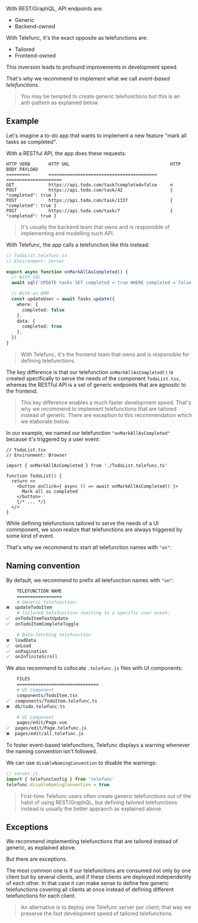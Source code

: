 
With REST/GraphQL, API endpoints are:
 - Generic
 - Backend-owned

With Telefunc, it's the exact opposite as telefunctions are:
 - Tailored
 - Frontend-owned

This inversion leads to profound improvements in development speed.

That's why we recommend to implement what we call *event-based telefunctions*.

> You may be tempted to create generic telefunctions but this is an anti-pattern as explained below.


## Example

Let's imagine a to-do app that wants to implement a new feature "mark all tasks as completed".

With a RESTful API, the app does these requests:

```
HTTP VERB       HTTP URL                                      HTTP BODY PAYLOAD
=========       =========================================     =====================
GET             https://api.todo.com/task?completed=false     ∅
POST            https://api.todo.com/task/42                  { "completed": true }
POST            https://api.todo.com/task/1337                { "completed": true }
POST            https://api.todo.com/task/7                   { "completed": true }
```

> It's usually the backend team that owns and is responsible of implementing and modelling such API.

With Telefunc, the app calls a telefunction like this instead:

```ts
// TodoList.telefunc.ts
// Environment: Server

export async function onMarkAllAsCompleted() {
  // With SQL
  await sql('UPDATE tasks SET completed = true WHERE completed = false')

  // With an ORM
  const updateUser = await Tasks.update({
    where: {
      completed: false
    },
    data: {
      completed: true
    },
  })
}
```

> With Telefunc, it's the frontend team that owns and is responsible for defining telefunctions.

The key difference is that our telefunction `onMarkAllAsCompleted()` is created specifically to serve the needs of the component `TodoList.tsx`, whereas the RESTful API is a set of generic endpoints that are agnositc to the frontend.

> This key difference enables a much faster development speed. That's why we recommend to implement telefunctions that are tailored instead of generic. There are exception to this recommendation which we elaborate below.

In our example, we named our telefunction `"onMarkAllAsCompleted"` because it's triggered by a user event:

```tsx
// TodoList.tsx
// Environment: Browser

import { onMarkAllAsCompleted } from './TodoList.telefunc.ts'

function TodoList() {
  return <>
    <button onClick={ async () => await onMarkAllAsCompleted() }>
      Mark all as completed
    </button>
    {/* ... */}
  </>
}
```

While defining telefunctions tailored to serve the needs of a UI commponent, we soon realize that telefunctions are always triggered by some kind of event.

That's why we recommend to start all telefunction names with `"on"`:


## Naming convention

By default, we recommend to prefix all telefunction names with `"on"`:

```bash
    TELEFUNCTION NAME
    =================
    # Generic telefunction:
❌  updateTodoItem
    # Tailored telefunction reacting to a specific user event:
✅  onTodoItemTextUpdate
✅  onTodoItemCompleteToggle

    # Data-fetching telefunction
❌  loadData
✅  onLoad
✅  onPagination
✅  onInfiniteScroll
```

We also recommend to collocate `.telefunc.js` files with UI components:

```bash
    FILES
    ===============================
    # UI Component
    components/TodoItem.tsx
✅  components/TodoItem.telefunc.ts
❌  db/todo.telefunc.ts

    # UI Component
    pages/edit/Page.vue
✅  pages/edit/Page.telefunc.js
❌  pages/edit/all.telefunc.js
```

To foster event-based telefunctions, Telefunc displays a warning whenever the naming convention isn't followed.

We can use `disableNamingConvention` to disable the warnings:

```js
// server.js
import { telefuncConfig } from 'telefunc'
telefunc.disableNamingConvention = true
```

> First-time Telefunc users often create generic telefunctions out of the habit of using REST/GraphQL, but defining tailored telefunctions instead is usually the better appraoch as explained above.

## Exceptions

We recommend implementing telefunctions that are tailored instead of generic, as explained above.

But there are exceptions.

The most common one is if our telefunctions are consumed not only by one client but by several clients, and if these clients are deployed independently of each other. In that case it can make sense to define few generic telefunctions covering all clients at once instead of defining different telefunctions for each client.

> An alternative is to deploy one Telefunc server per client; that way we preserve the fast development speed of tailored telefunctions.
